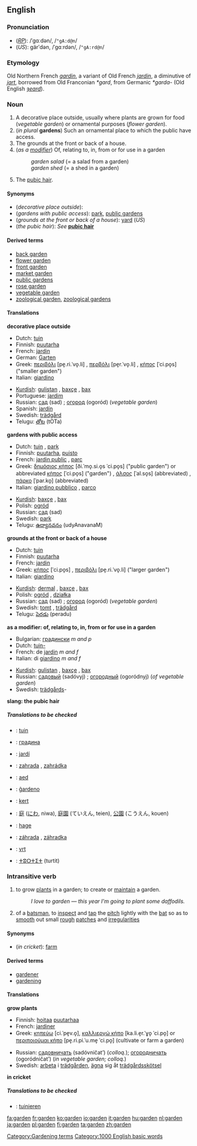 ==English==

===Pronunciation===
*(''[[RP]]''): /ˈɡɑːdən/, /<tt>"gA:d@n</tt>/
*(''US''): gärʹdən, /ˈɡɑːrdən/, /<tt>"gA:rd@n</tt>/

===Etymology===
Old Northern French ''[[gardin]]'', a variant of Old French ''[[jardin]]'', a diminutive of ''[[jart]]'', borrowed from Old Franconian ''*gard'', from Germanic ''*garda-'' (Old English ''[[geard|ȝeard]]'').

===Noun===
{{en-noun-reg}}
# A decorative place outside, usually where plants are grown for food (''vegetable garden'') or ornamental purposes (''flower garden'').
#(''in plural'' '''gardens''') Such an ornamental place to which the public have access.
# The grounds at the front or back of a house.
#(''as a [[modifier]]'') Of, relating to, in, from or for use in a garden
#:''garden salad'' (= a salad from a garden)
#:''garden shed'' (= a shed in a garden)
#{{rfv-sense}} {{slang}} The [[pubic hair]].

====Synonyms====
*(''decorative place outside''):
*(''gardens with public access''): [[park]], [[public gardens]]
*(''grounds at the front or back of a house''): [[yard]] (''US'')
*(''the pubic hair''): ''See'' '''[[pubic hair]]'''

====Derived terms====
<!--terms derived from the NOUN-->
*[[back garden]]
*[[flower garden]]
*[[front garden]]
*[[market garden]]
*[[public gardens]]
*[[rose garden]]
*[[vegetable garden]]
*[[zoological garden]], [[zoological gardens]]

====Translations====
'''decorative place outside'''
{{top}}
*Dutch: [[tuin]] {{m}}
*Finnish: [[puutarha]]
*French: [[jardin]] {{m}}
*German: [[Garten]] {{m}}
*Greek: [[περιβόλι]] [pe̞.ri.ˈvo̞.li] {{n}}, [[περβόλι]] [pe̞r.ˈvo̞.li] {{n}}, [[κήπος]] [ˈci.po̞s] ("smaller garden") {{m}}
*Italian: [[giardino]] {{m}}
{{mid}}
*[[Kurdish]]: [[gulistan]] {{f}}, [[baxçe]] {{m}}, [[bax]] {{m}}
*Portuguese: [[jardim]] {{m}}
*Russian: [[сад]] (sad) {{m}}; [[огород]] (ogoród) {{m}} (''vegetable garden'')
*Spanish: [[jardín]] {{m}}
*Swedish: [[trädgård]] {{c}}
*Telugu: [[తోట]] (tOTa)
{{bottom}}

'''gardens with public access'''
{{top}}
*Dutch: [[tuin]] {{m}}, [[park]] {{n}}
*Finnish: [[puutarha]], [[puisto]]
*French: [[jardin public]] {{m}}, [[parc]] {{m}}
*Greek: [[δημόσιος κήπος]] [ði.ˈmo̞.si.o̞s ˈci.po̞s] ("public garden") or abbreviated [[κήπος]] [ˈci.po̞s] ("garden") {{m}}, [[άλσος]] [ˈal.so̞s] (abbreviated) {{m}}, [[πάρκο]] [ˈpar.ko̞] (abbreviated) {{n}}
*Italian: [[giardino pubblico]] {{m}}, [[parco]] {{m}}
{{mid}}
*[[Kurdish]]: [[baxçe]] {{m}}, [[bax]] {{m}}
*Polish: [[ogród]] {{m}}
*Russian: [[сад]] (sad) {{m}}
*Swedish: [[park]] {{c}}
*Telugu: [[ఉద్యానవనం]] (udyAnavanaM) 
{{bottom}}

'''grounds at the front or back of a house'''
{{top}}
*Dutch: [[tuin]] {{m}}
*Finnish: [[puutarha]]
*French: [[jardin]] {{m}}
*Greek: [[κήπος]] [ˈci.po̞s] {{m}}, [[περιβόλι]] [pe̞.ri.ˈvo̞.li] ("larger garden") {{n}}
*Italian: [[giardino]] {{m}}
{{mid}}
*[[Kurdish]]: [[dermal]] {{f}}, [[baxçe]] {{m}}, [[bax]] {{m}}
*Polish: [[ogród]] {{m}}, [[działka]] {{f}}
*Russian: [[сад]] (sad) {{m}}; [[огород]] (ogoród) {{m}} (''vegetable garden'')
*Swedish: [[tomt]] {{c}}, [[trädgård]] {{c}}
*Telugu: [[పెరడు]] (peradu)
{{bottom}}

'''as a modifier: of, relating to, in, from or for use in a garden'''
{{top}}
*Bulgarian: [[градински]] ''m and p''
*Dutch: [[tuin-]]
*French: de [[jardin]] ''m and f''
*Italian: di [[giardino]] ''m and f''
{{mid}}
*[[Kurdish]]: [[gulistan]] {{f}}, [[baxçe]] {{m}}, [[bax]] {{m}}
*Russian: [[садовый]] (sadóvyj) {{m}}; [[огородный]] (ogoródnyj) {{f}} (''of vegetable garden'')
*Swedish: [[trädgård]]s-
{{bottom}}

'''slang: the pubic hair'''
{{top}}
{{mid}}
{{bottom}}

=====Translations to be checked=====
{{checktrans}}

*{{ttbc|Afrikaans}}: [[tuin]]
*{{ttbc|Bulgarian}}: [[градина]] {{f}}
*{{ttbc|Catalan}}: [[jardí]] {{m}}
*{{ttbc|Czech}}: [[zahrada]] {{f}}, [[zahrádka]] {{f}}
*{{ttbc|Estonian}}: [[aed]]
*{{ttbc|Esperanto}}: [[ĝardeno]]
*{{ttbc|Hungarian}}: [[kert]]
*{{ttbc|Japanese}}: [[庭]] ([[にわ]], niwa), [[庭園]] (ていえん, teien), [[公園]] (こうえん, kouen)
*{{ttbc|Norwegian}}: [[hage]] {{c}}
*{{ttbc|Slovak}}: [[záhrada#Slovak|záhrada]] {{f}}, [[záhradka]] {{f}}
*{{ttbc|Slovene}}: [[vrt]] {{m}}
*{{ttbc|Tamazight}}: [[ⵜⵓⵔⵜⵉⵜ]] (turtit) {{f}}

===Intransitive verb===
{{conj|garden|gardens|gardened|gardened|gardening}}

#to grow [[plant]]s in a garden; to create or [[maintain]] a garden.
#:''I love to garden &mdash; this year I'm going to plant some daffodils.''
#{{cricket}} of a [[batsman]], to [[inspect]] and [[tap]] the [[pitch]] lightly with the [[bat]] so as to [[smooth]] out small [[rough]] [[patches]] and [[irregularity|irregularities]]

====Synonyms====
*(''in cricket''): [[farm]]

====Derived terms====
<!--terms derived from the VERB-->
*[[gardener]]
*[[gardening]]<!--noun-->

====Translations====
'''grow plants'''
{{top}}
*Finnish: [[hoitaa]] [[puutarha|puutarhaa]]
*French: [[jardiner]]
*Greek: [[κηπεύω]] [ci.ˈpe̞v.o̞], [[καλλιεργώ κήπο]] [ka.li.e̞r.ˈɣo̞ ˈci.po̞] or [[περιποιούμαι κήπο]] [pe̞.ri.pi.ˈu.me̞ ˈci.po̞] (cultivate or farm a garden)
{{mid}}
*Russian: [[садовничать]] (sadóvničat’) (''colloq.''); [[огородничать]] (ogoródničat’) (''in vegetable garden; colloq.'')
*Swedish: [[arbeta]] i [[trädgård]]en, [[ägna]] sig åt [[trädgårdsskötsel]]
{{bottom}}

'''in cricket'''
{{top}}
{{mid}}
{{bottom}}

=====Translations to be checked=====
{{checktrans}}
*{{ttbc|Dutch}}: [[tuinieren]]

[[Category:Gardening terms]]
[[Category:1000 English basic words]]

[[fa:garden]]
[[fr:garden]]
[[ko:garden]]
[[io:garden]]
[[it:garden]]
[[hu:garden]]
[[nl:garden]]
[[ja:garden]]
[[pl:garden]]
[[fi:garden]]
[[ta:garden]]
[[zh:garden]]